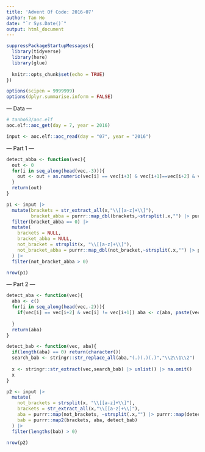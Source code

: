 ```yaml
---
title: 'Advent Of Code: 2016-07'
author: Tan Ho
date: "`r Sys.Date()`"
output: html_document
---
```


```r
suppressPackageStartupMessages({
  library(tidyverse)
  library(here)
  library(glue)
  
  knitr::opts_chunk$set(echo = TRUE)
})

options(scipen = 9999999)
options(dplyr.summarise.inform = FALSE)
```

--- Data ---

```r
# tanho63/aoc.elf
aoc.elf::aoc_get(day = 7, year = 2016)
```

```r
input <- aoc.elf::aoc_read(day = "07", year = "2016")
```

--- Part 1 ---

```r
detect_abba <- function(vec){
  out <- 0
  for(i in seq_along(head(vec,-3))){
    out <- out + as.numeric(vec[i] == vec[i+3] & vec[i+1]==vec[i+2] & vec[i] != vec[i+1])
  }
  return(out)
}

p1 <- input |> 
  mutate(brackets = str_extract_all(x,"\\[[a-z]+\\]"),
         bracket_abba = purrr::map_dbl(brackets,~strsplit(.x,"") |> purrr::map_dbl(detect_abba) |> sum())) |> 
  filter(bracket_abba == 0) |> 
  mutate(
    brackets = NULL,
    bracket_abba = NULL,
    not_bracket = strsplit(x, "\\[[a-z]+\\]"),
    not_bracket_abba = purrr::map_dbl(not_bracket,~strsplit(.x,"") |> purrr::map_dbl(detect_abba) |> sum())
  ) |> 
  filter(not_bracket_abba > 0)

nrow(p1)
```

--- Part 2 ---

```r

detect_aba <- function(vec){
  aba <- c()
  for(i in seq_along(head(vec,-2))){
    if(vec[i] == vec[i+2] & vec[i] != vec[i+1]) aba <- c(aba, paste(vec[i:(i+2)],collapse = ""))
    
  }
  return(aba)
}

detect_bab <- function(vec, aba){
  if(length(aba) == 0) return(character())
  search_bab <- stringr::str_replace_all(aba,"(.)(.)(.)","\\2\\1\\2") |> paste(collapse = "|")
  
  x <- stringr::str_extract(vec,search_bab) |> unlist() |> na.omit()
  x
}

p2 <- input |> 
  mutate(
    not_brackets = strsplit(x, "\\[[a-z]+\\]"),
    brackets = str_extract_all(x,"\\[[a-z]+\\]"),
    aba = purrr::map(not_brackets, ~strsplit(.x,"") |> purrr::map(detect_aba) |> unlist()),
    bab = purrr::map2(brackets, aba, detect_bab)
  ) |> 
  filter(lengths(bab) > 0)

nrow(p2)

```

